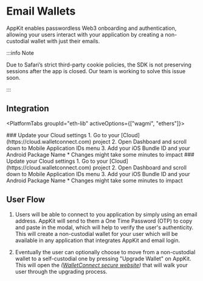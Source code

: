 

# Email Wallets

AppKit enables passwordless Web3 onboarding and authentication, allowing your users interact with your application by creating a non-custodial wallet with just their emails.

:::info Note

Due to Safari’s strict third-party cookie policies, the SDK is not preserving sessions after the app is closed. Our team is working to solve this issue soon.

:::

## Integration

<PlatformTabs groupId="eth-lib" activeOptions={["wagmi", "ethers"]}>


<PlatformTabItem value="wagmi">
   ### Update your Cloud settings
   1. Go to your [Cloud](https://cloud.walletconnect.com) project
   2. Open Dashboard and scroll down to Mobile Application IDs menu
   3. Add your iOS Bundle ID and your Android Package Name
   * Changes might take some minutes to impact

   <WagmiImplementation />
</PlatformTabItem>

<PlatformTabItem value="ethers">
   ### Update your Cloud settings
   1. Go to your [Cloud](https://cloud.walletconnect.com) project
   2. Open Dashboard and scroll down to Mobile Application IDs menu
   3. Add your iOS Bundle ID and your Android Package Name
   * Changes might take some minutes to impact
   
   <EthersImplementation />
</PlatformTabItem>

</PlatformTabs>

## User Flow

1. Users will be able to connect to you application by simply using an email address. AppKit will send to them a One Time Password (OTP) to copy and paste in the modal, which will help to
   verify the user's authenticity. This will create a non-custodial wallet for your user which will be available in any application that integrates AppKit and email login.

2. Eventually the user can optionally choose to move from a non-custodial wallet to a self-custodial one by pressing "Upgrade Wallet" on AppKit.
   This will open the _([WalletConnect secure website](https://secure.walletconnect.com/dashboard))_ that will walk your user through the upgrading process.